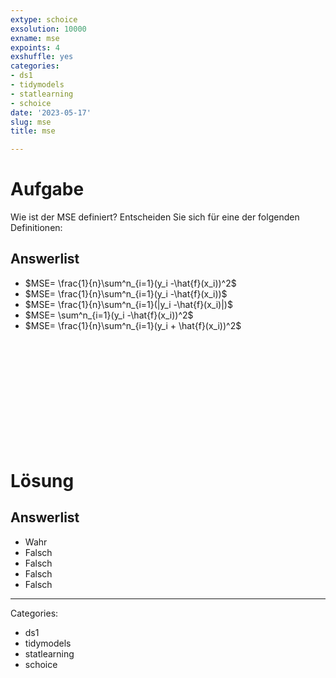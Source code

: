 ```yaml
---
extype: schoice
exsolution: 10000
exname: mse
expoints: 4
exshuffle: yes
categories:
- ds1
- tidymodels
- statlearning
- schoice
date: '2023-05-17'
slug: mse
title: mse

---
```






# Aufgabe



Wie ist der MSE definiert? Entscheiden Sie sich für eine der folgenden Definitionen:


Answerlist
----------
* $MSE= \frac{1}{n}\sum^n_{i=1}(y_i -\hat{f}(x_i))^2$
* $MSE= \frac{1}{n}\sum^n_{i=1}(y_i -\hat{f}(x_i))$
* $MSE= \frac{1}{n}\sum^n_{i=1}(|y_i -\hat{f}(x_i)|)$
* $MSE= \sum^n_{i=1}(y_i -\hat{f}(x_i))^2$
* $MSE= \frac{1}{n}\sum^n_{i=1}(y_i + \hat{f}(x_i))^2$



</br>
</br>
</br>
</br>
</br>
</br>
</br>
</br>
</br>
</br>

# Lösung



Answerlist
----------
* Wahr
* Falsch
* Falsch
* Falsch
* Falsch




---

Categories: 

- ds1
- tidymodels
- statlearning
- schoice

